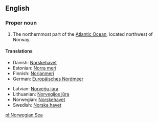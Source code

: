 ==English==

===Proper noun===
{{en-proper noun}}

# The northernmost part of the [[Atlantic Ocean]], located northwest of Norway.

====Translations====
{{top}}
*Danish: [[Norskehavet]] {{n}}
*Estonian: [[Norra meri]]
*Finnish: [[Norjanmeri]]
*German: [[Europäisches Nordmeer]] {{n}}
{{mid}}
*Latvian: [[Norvēģu jūra]]
*Lithuanian: [[Norvegijos jūra]]
*Norwegian: [[Norskehavet]] {{n}}
*Swedish: [[Norska havet]] {{n}}
{{bottom}}

[[pl:Norwegian Sea]]